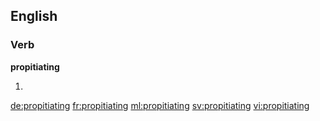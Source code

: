==English==

===Verb===
'''propitiating'''

# {{present participle of|propitiate}}

[[de:propitiating]]
[[fr:propitiating]]
[[ml:propitiating]]
[[sv:propitiating]]
[[vi:propitiating]]